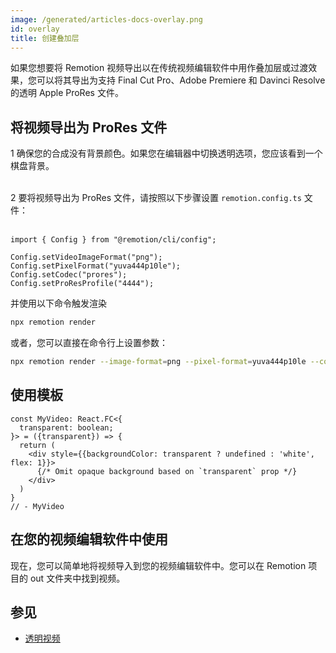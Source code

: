 ```yaml
---
image: /generated/articles-docs-overlay.png
id: overlay
title: 创建叠加层
---
```


如果您想要将 Remotion 视频导出以在传统视频编辑软件中用作叠加层或过渡效果，您可以将其导出为支持 Final Cut Pro、Adobe Premiere 和 Davinci Resolve 的透明 Apple ProRes 文件。

## 将视频导出为 ProRes 文件

<InlineStep>1</InlineStep> 确保您的合成没有背景颜色。如果您在编辑器中切换透明选项，您应该看到一个棋盘背景。 <br /> <br/>

<InlineStep>2</InlineStep> 要将视频导出为 ProRes 文件，请按照以下步骤设置 <code>remotion.config.ts</code> 文件： <br/><br/>

```tsx twoslash title="remotion.config.ts"
import { Config } from "@remotion/cli/config";

Config.setVideoImageFormat("png");
Config.setPixelFormat("yuva444p10le");
Config.setCodec("prores");
Config.setProResProfile("4444");
```

并使用以下命令触发渲染

```bash
npx remotion render
```

或者，您可以直接在命令行上设置参数：

```bash
npx remotion render --image-format=png --pixel-format=yuva444p10le --codec=prores --prores-profile=4444
```

## 使用模板


```twoslash include example
const MyVideo: React.FC<{
  transparent: boolean;
}> = ({transparent}) => {
  return (
    <div style={{backgroundColor: transparent ? undefined : 'white', flex: 1}}>
      {/* Omit opaque background based on `transparent` prop */}
    </div>
  )
}
// - MyVideo
```

<OverlayDemo/>

## 在您的视频编辑软件中使用

现在，您可以简单地将视频导入到您的视频编辑软件中。您可以在 Remotion 项目的 out 文件夹中找到视频。


<OverlayInDavinci/>

## 参见

- [透明视频](/docs/transparent-videos)

